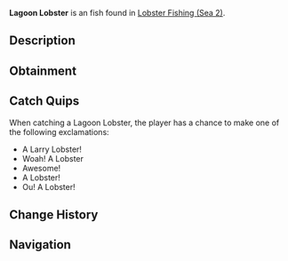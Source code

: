 {{FishInfobox
|image          = Lagoon Lobster.png
|rarity         = Uncommon
|sea            = Second Sea
|location       = [[Lobster Fishing (Sea 2)]]
|sublocation    = 
|sources        = Lobster Cage
|radar_location = 
|xp             = 260
|weather        = Clear
|time           = Day
|season         = Summer, Autumn
|bait           = 
|base_weight    = 5
|base_value     = 430
|weight_range   = 3.8
|base_chance    = 80
|base_resil     = 80
}}
'''Lagoon Lobster''' is an {{Rarity|Uncommon}} fish found in [[Lobster Fishing (Sea 2)]].

== Description ==
{{Description|Lobsters are valuable crustaceans known for their rich, succulent meat. Lobsters are most active in the summer to autumn, and are commonly caught in crab cages during calm clear days.|Bestiary Entry}}

== Obtainment ==
{{Description|Caught in oceans using a lobster cage.|Bestiary Hint}}

== Catch Quips ==
When catching a Lagoon Lobster, the player has a chance to make one of the following exclamations:
* A Larry Lobster!
* Woah! A Lobster
* Awesome!
* A Lobster!
* Ou! A Lobster!

== Change History ==
{{Change History|{{subst:Current Version}}}}

== Navigation ==
{{Fish Navbox|Lobster Fishing (Sea 2)}}